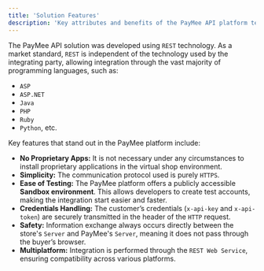 ```yaml
---
title: 'Solution Features'
description: 'Key attributes and benefits of the PayMee API platform technology.'
---
```


The PayMee API solution was developed using `REST` technology. As a market standard, `REST` is independent of the technology used by the integrating party, allowing integration through the vast majority of programming languages, such as:

* `ASP`
* `ASP.NET`
* `Java`
* `PHP`
* `Ruby`
* `Python`, etc.

Key features that stand out in the PayMee platform include:

* **No Proprietary Apps:** It is not necessary under any circumstances to install proprietary applications in the virtual shop environment.
* **Simplicity:** The communication protocol used is purely `HTTPS`.
* **Ease of Testing:** The PayMee platform offers a publicly accessible **Sandbox environment**. This allows developers to create test accounts, making the integration start easier and faster.
* **Credentials Handling:** The customer’s credentials (`x-api-key` and `x-api-token`) are securely transmitted in the header of the `HTTP` request.
* **Safety:** Information exchange always occurs directly between the store's `Server` and PayMee's `Server`, meaning it does not pass through the buyer’s browser.
* **Multiplatform:** Integration is performed through the `REST Web Service`, ensuring compatibility across various platforms.
